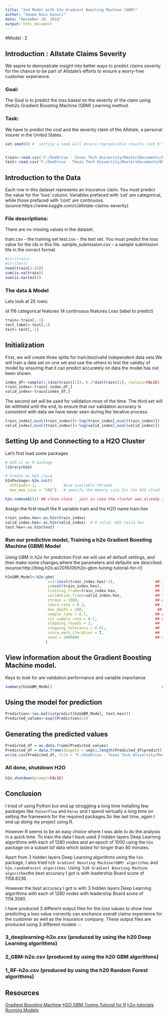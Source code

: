 ---
title: "2nd Model with h2o Gradient Boosting Machine (GBM)"
author: "Seema Rani Kanuri"
date: "December 10, 2016"
output: html_document
---
#Model : 2

## Introduction : Allstate Claims Severity
We aspire to demonstrate insight into better ways to predict claims severity for the chance to be part of Allstate’s efforts to ensure a worry-free customer experience.

### Goal:
The Goal is to predict the loss based on the severity of the claim using theh2o Gradient Boosting Machine (GBM) Learning method. 

### Task:
We have to predict the cost and the severity claim of the Allstate, a personal insurer in the United States.


```{r setup, warning=F, results='hide'}
set.seed(0) #  setting a seed will ensure reproducible results (not R's seed)


train<-read.csv('F:/OneDrive - Texas Tech University/MastersDocuments/DS- Multivariate Analysis/Allstate/train.csv')
test<-read.csv('F:/OneDrive - Texas Tech University/MastersDocuments/DS- Multivariate Analysis/Allstate/test.csv')
```

## Introduction to the Data
Each row in this dataset represents an insurance claim. You must predict the value for the ‘loss’ column. Variables prefaced with ‘cat’ are categorical, while those prefaced with ‘cont’ are continuous.(source:https://www.kaggle.com/c/allstate-claims-severity)

### File descriptions:
There are no missing values in the dataset.

train.csv - the training set
test.csv - the test set. You must predict the loss value for the ids in this file.
sample_submission.csv - a sample submission file in the correct format


```{r h2o-cluster, warning=F, echo=FALSE}
#str(train)
#str(test)
head(train[1:10])
sum(is.na(train)) 
sum(is.na(test))
```

### The data & Model
Lets look at 25 rows:

id
116 categorical features
14 continuous features
Loss (label to predict)

```{r}
train<-train[,-1]
test_label<-test[,1]
test<-test[,-1]
```

## Initialization

First, we will create three splits for train/test/valid independent data sets.We will train a data set on one set and use the others to test the validity of model by ensuring that it can predict accurately on data the model has not been shown.

```{r}
index_df<-sample(1:(dim(train)[1]), 0.2*dim(train)[1], replace=FALSE)
train_index<-train[-index_df,]
valid_index<-train[index_df,]
```

The second set will be used for validation most of the time. The third set will be withheld until the end, to ensure that our validation accuracy is consistent with data we have never seen during the iterative process. 

```{r}
train_index[,ncol(train_index)]<-log(train_index[,ncol(train_index)])
valid_index[,ncol(train_index)]<-log(valid_index[,ncol(valid_index)])
```

## Setting Up and Connecting to a H2O Cluster
Let’s first load some packages

```{r}
# H2O is an R package
library(h2o)

# Create an H2O cloud 
h2oPackage<-h2o.init(
  nthreads=-1,            #use available threads
  max_mem_size = "16G")   # specify the memory size for the H2O cloud

h2o.removeAll() ## clean slate - just in case the cluster was already running

```


Assign the first result the R variable train and the H2O name train.hex

```{r  hide}
train_index.hex<-as.h2o(train_index)
valid_index.hex<-as.h2o(valid_index)  # R valid, H2O valid.hex
test.hex<-as.h2o(test)
```


### Run our predictive model, Training a h2o Gradient Boosting Machine (GBM) Model
Using GBM in h2o for prediction First we will use all default settings, and then make some changes,where the parameters and defaults are described.(source:http://blog.h2o.ai/2016/06/h2o-gbm-tuning-tutorial-for-r/)

```{r , warning=F, results='hide' }

h2oGBM_Model<-h2o.gbm(
                   x=1:(ncol(train_index.hex)-1),                  ## the predictor columns, by column index_df
                   y=ncol(train_index.hex),                        ## the target index_df (what we are predicting)
  	               training_frame=train_index.hex,                 ## the H2O frame for training
                   validation_frame=valid_index.hex,               ## the H2O frame for validation (not required)
                   ntrees = 1000,                                  ## decrease the trees, mostly to allow for run time
                   learn_rate = 0.3,                               ## increase the learning rate (from 0.3)
                   max_depth = 100,                                 ## increase the depth (from 5)
                   sample_rate = 0.7,                              ## use a random 70% of the rows to fit each tree
                   col_sample_rate = 0.7,                          ## use 70% of the columns to fit each tree
                   stopping_rounds = 2,                            ## 
                   stopping_tolerance = 0.01,                      ##
                   score_each_iteration = T,                       ##
                   seed = 2000000                                  ## Set the random seed for reproducability
                  )

```


##  View information about the Gradient Boosting Machine model.
Keys to look for are validation performance and variable importance

```{r}
summary(h2oGBM_Model)                                                 ## View information about the model.
```

## Using the model for prediction

```{r}
Prediction<-(as.matrix(predict(h2oGBM_Model, test.hex)))
Predicted_values<-exp((Prediction)/2)
```
## Generating the predicted values

```{r}
Predicted_df = as.data.frame(Predicted_values)
Predicted_df = data.frame(ImageId = seq(1,length(Predicted_df$predict)), Label = Predicted_df$predict)
write.csv(Predicted_df, file = "F:/OneDrive - Texas Tech University/MastersDocuments/DS- Multivariate Analysis/Allstate/2-GBM-h2o.csv", row.names=F)

```

### All done, shutdown H2O    

```{r}
h2o.shutdown(prompt=FALSE)
```
## Conclusion


I tried of using Python but end up struggling a long time installing few packages like `TensorFlow` and ` Keras` and I spend vertually a long time on setting the framework for the required packages.So like last time, again I end up doing my project using R.

However R seems to be an easy choice where I was able to do the analysis in a quick time. To train the data I have used 3 hidden layers Deep Learning algorithms with each of 1280 nodes and an epoch of 1000 using the `h2o` package on a subset lof data which lasted for longer than 80 minutes. 

Apart from   3 hidden layers Deep Learning algorithms  using the `h2o` package, I alos tried `h20 Gradient Boosting Machine(GBM) algorithms` and ` h2o.randomForest algorithms`. Using ``h20 Gradient Boosting Machine algorithms`the  best accuracy I got is with leadership Board score of 1158.8236.

However the best accuracy I got is with 3 hidden layers Deep Learning algorithms with each of 1280 nodes with leadership Board score of 1114.3580.

I have produced 3 different output files for the loss values to show how predicting a loss value correctly can enchance overall claims experience for the customer as well as the Insurance company. These output files are produced using 3 different models  :-

### 3_deeplearning-h2o.csv (produced by using the h20 Deep Learning algorithms)
### 2_GBM-h2o.csv (produced by using the h20 GBM algorithms)
### 1_RF-h2o.csv (produced by using the h20 Random Forest algorithms)

## Resources

[Gradient Boosting Machine](https://www.rdocumentation.org/packages/h2o/versions/3.10.0.8/topics/h2o.gbm)
[H2O GBM Tuning Tutorial for R](http://blog.h2o.ai/2016/06/h2o-gbm-tuning-tutorial-for-r/)
[h2o-tutorials](https://github.com/h2oai/h2o-tutorials/blob/master/tutorials/gbm-randomforest/GBM_RandomForest_Example.R)
[Running Models](http://h2o-release.s3.amazonaws.com/h2o/rel-lambert/5/docs-website/Ruser/rtutorial.html)